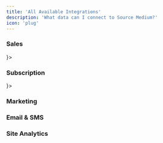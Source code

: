 ```yaml
---
title: 'All Available Integrations'
description: 'What data can I connect to Source Medium?'
icon: 'plug'
---
```

### Sales
<CardGroup cols={3}>
<Card title="Shopify" href="/data-inputs/supported-integrations/shopify-integration">
</Card>
<Card title="Stripe" href="/data-inputs/supported-integrations/stripe-integration">
</Card>
<Card title="Chargebee" href="/data-inputs/supported-integrations/chargebee-integration">
</Card>
<Card title="Amazon Seller Central" href="/data-inputs/supported-integrations/amazon-sc-integration" icon={
    <svg width="35" height="35" viewBox="0 0 40 40" fill="none" xmlns="http://www.w3.org/2000/svg">
    <path d="M35.0461 32.9278C18.5364 40.7851 8.29028 34.2111 1.73142 30.2183C1.32556 29.9666 0.635737 30.2771 1.23425 30.9646C3.41933 33.614 10.5803 40 19.9275 40C29.2811 40 34.8456 34.8963 35.5417 34.0059C36.2331 33.1231 35.7447 32.6362 35.046 32.9278H35.0461ZM39.6828 30.3672C39.2395 29.7898 36.9869 29.6822 35.5693 29.8563C34.1495 30.0255 32.0184 30.8932 32.2037 31.4142C32.2987 31.6094 32.4928 31.5218 33.4682 31.4341C34.4462 31.3365 37.186 30.9908 37.7569 31.7371C38.3305 32.4885 36.8831 36.0683 36.6187 36.6457C36.3633 37.223 36.7163 37.3719 37.196 36.9874C37.6692 36.603 38.5258 35.6076 39.1006 34.1989C39.6715 32.7825 40.0197 30.8067 39.6827 30.3672H39.6828Z" fill="#FF9900"/>
    <path fillRule="evenodd" clip-rule="evenodd" d="M23.9451 16.8952C23.9451 18.9568 23.9972 20.6761 22.9552 22.5069C22.1141 23.9956 20.7819 24.911 19.2934 24.911C17.2614 24.911 16.078 23.3629 16.078 21.078C16.078 16.5676 20.1194 15.749 23.9451 15.749V16.8952ZM29.2816 29.7936C28.9317 30.1061 28.4256 30.1285 28.0312 29.92C26.2747 28.4613 25.962 27.7841 24.9945 26.3922C22.0919 29.3545 20.0376 30.2401 16.2716 30.2401C11.8208 30.2401 8.35242 27.4937 8.35242 21.9935C8.35242 17.6991 10.6821 14.774 13.994 13.345C16.867 12.0796 20.8787 11.8564 23.9451 11.5067V10.8219C23.9451 9.56398 24.0418 8.07546 23.3051 6.98888C22.6574 6.01385 21.422 5.61191 20.3352 5.61191C18.3183 5.61191 16.5171 6.6464 16.078 8.78991C15.9886 9.26637 15.6389 9.7353 15.1626 9.75758L10.027 9.20691C9.59541 9.10996 9.11911 8.76026 9.23819 8.09774C10.4216 1.87571 16.0407 0 21.072 0C23.6472 0 27.0113 0.6848 29.0433 2.63487C31.6185 5.03881 31.3728 8.24662 31.3728 11.7373V19.9839C31.3728 22.4624 32.4 23.549 33.3675 24.8888C33.7098 25.3651 33.7843 25.9383 33.3526 26.2954C32.2733 27.1959 30.3531 28.8706 29.2963 29.8085L29.2814 29.7936" fill="black"/>
    <path d="M35.0461 32.9278C18.5364 40.7851 8.29028 34.2111 1.73142 30.2183C1.32556 29.9666 0.635737 30.2771 1.23425 30.9646C3.41933 33.614 10.5803 40 19.9275 40C29.2811 40 34.8456 34.8963 35.5417 34.0059C36.2331 33.1231 35.7447 32.6362 35.046 32.9278H35.0461ZM39.6828 30.3672C39.2395 29.7898 36.9869 29.6822 35.5693 29.8563C34.1495 30.0255 32.0184 30.8932 32.2037 31.4142C32.2987 31.6094 32.4928 31.5218 33.4682 31.4341C34.4462 31.3365 37.186 30.9908 37.7569 31.7371C38.3305 32.4885 36.8831 36.0683 36.6187 36.6457C36.3633 37.223 36.7163 37.3719 37.196 36.9874C37.6692 36.603 38.5258 35.6076 39.1006 34.1989C39.6715 32.7825 40.0197 30.8067 39.6827 30.3672H39.6828Z" fill="#FF9900"/>
    <path fillRule="evenodd" clip-rule="evenodd" d="M23.9451 16.8952C23.9451 18.9568 23.9972 20.6761 22.9552 22.5069C22.1141 23.9956 20.7819 24.911 19.2934 24.911C17.2614 24.911 16.078 23.3629 16.078 21.078C16.078 16.5676 20.1194 15.749 23.9451 15.749V16.8952ZM29.2816 29.7936C28.9317 30.1061 28.4256 30.1285 28.0312 29.92C26.2747 28.4613 25.962 27.7841 24.9945 26.3922C22.0919 29.3545 20.0376 30.2401 16.2716 30.2401C11.8208 30.2401 8.35242 27.4937 8.35242 21.9935C8.35242 17.6991 10.6821 14.774 13.994 13.345C16.867 12.0796 20.8787 11.8564 23.9451 11.5067V10.8219C23.9451 9.56398 24.0418 8.07546 23.3051 6.98888C22.6574 6.01385 21.422 5.61191 20.3352 5.61191C18.3183 5.61191 16.5171 6.6464 16.078 8.78991C15.9886 9.26637 15.6389 9.7353 15.1626 9.75758L10.027 9.20691C9.59541 9.10996 9.11911 8.76026 9.23819 8.09774C10.4216 1.87571 16.0407 0 21.072 0C23.6472 0 27.0113 0.6848 29.0433 2.63487C31.6185 5.03881 31.3728 8.24662 31.3728 11.7373V19.9839C31.3728 22.4624 32.4 23.549 33.3675 24.8888C33.7098 25.3651 33.7843 25.9383 33.3526 26.2954C32.2733 27.1959 30.3531 28.8706 29.2963 29.8085L29.2814 29.7936" fill="black"/>
    </svg>
}>
</Card>
</CardGroup>

### Subscription
<CardGroup cols={3}>
<Card title="ReCharge" href="/data-inputs/supported-integrations/recharge-integration" icon={
    <svg width="35" height="35" viewBox="0 0 192 192" fill="none" xmlns="http://www.w3.org/2000/svg">
    <path d="M103.067 191.953C84.1263 191.793 65.6669 185.966 50.0661 175.224C34.4653 164.481 22.4372 149.315 15.5309 131.677C8.62456 114.039 7.15607 94.7379 11.3146 76.2584C15.473 57.7788 25.068 40.9671 38.8641 27.9881C53.0449 14.0948 71.4803 5.36563 91.2143 3.20043C109.955 0.745528 128.996 4.14607 145.728 12.9365C146.998 13.595 147.563 13.4067 148.221 12.2308C150.338 8.56209 152.548 4.9877 154.712 1.36599C155.041 0.848603 155.229 -0.0452506 156.029 0.00178461C156.829 0.0488199 156.923 0.942857 157.158 1.55432C160.78 10.9614 164.401 20.3684 168.117 29.7755C169.058 31.9861 167.647 32.0327 166.33 32.2208L146.057 34.8551L136.65 36.0309C135.992 36.0309 135.239 36.5013 134.769 36.0309C134.299 35.5606 134.769 34.5731 135.286 33.9617C137.356 30.434 139.425 26.953 141.589 23.5194C142.53 22.1084 142.248 21.4029 140.79 20.6503C126.91 13.654 111.357 10.6576 95.8709 11.996C76.2342 13.7266 57.7994 22.192 43.6899 35.9586C29.5804 49.7252 20.6638 67.9461 18.4508 87.5343C16.9744 98.671 17.7455 109.991 20.7184 120.824C23.6914 131.658 28.8059 141.786 35.7597 150.609C43.0173 160.018 52.1745 167.795 62.6356 173.432C73.0967 179.07 84.6273 182.442 96.4775 183.329C108.328 184.216 120.232 182.599 131.416 178.582C142.6 174.566 152.813 168.24 161.391 160.016C162.802 158.699 163.602 158.746 164.73 160.016C165.712 161.178 166.781 162.263 167.929 163.262C169.246 164.296 168.917 165.002 167.929 166.036C153.296 180.137 134.478 189.1 114.309 191.576C113.321 191.576 112.333 191.906 111.298 192L103.067 191.953Z" fill="#5AAFCA"/>
    <path d="M154.57 73.4707C154.784 71.9078 154.481 70.3182 153.709 68.9429C152.936 67.5676 151.736 66.4818 150.29 65.851C135.333 57.5258 120.705 48.7774 106.077 40.1229C105.311 39.5467 104.378 39.2352 103.419 39.2352C102.461 39.2352 101.528 39.5467 100.762 40.1229C85.6163 49.0596 70.4396 57.9023 55.2316 66.6508C54.509 66.963 53.9025 67.4939 53.4975 68.1689C53.0925 68.8439 52.9093 69.6293 52.9738 70.4139C52.9738 79.1624 52.9738 87.9579 52.9738 96.7535C52.9738 105.549 52.9738 114.674 52.9738 123.658C52.897 124.36 53.0358 125.069 53.3719 125.691C53.7079 126.313 54.2255 126.818 54.8554 127.138L101.279 154.136C101.942 154.575 102.719 154.809 103.513 154.809C104.308 154.809 105.085 154.575 105.747 154.136C121.112 145.168 136.524 136.216 151.983 127.279C152.825 126.839 153.514 126.154 153.959 125.314C154.404 124.474 154.584 123.52 154.476 122.576C154.429 106.443 154.382 89.933 154.57 73.4707ZM73.5284 60.0658L101.467 43.6976C101.989 43.3046 102.625 43.0919 103.278 43.0919C103.931 43.0919 104.567 43.3046 105.089 43.6976C109.557 46.4256 114.12 48.9655 119.2 51.8817L98.8332 63.8288C91.3389 68.1561 83.9074 72.4991 76.5385 76.8577C76.0093 77.2546 75.3658 77.4692 74.7042 77.4692C74.0427 77.4692 73.399 77.2546 72.8698 76.8577C68.4485 74.1296 63.9331 71.5892 59.0414 68.7201L73.5284 60.0658ZM100.432 149.01L59.3236 125.022C58.8173 124.825 58.3858 124.473 58.0903 124.018C57.7948 123.562 57.6503 123.024 57.6774 122.482C57.6774 105.784 57.6774 89.0393 57.6774 71.6833L71.1295 80.5731C72.0702 81.1845 71.7879 82.2665 71.7879 83.1132V99.1053C72.1802 98.8613 72.6194 98.7027 73.0769 98.6396C73.5345 98.5765 74.0001 98.6103 74.4437 98.7389C74.8873 98.8676 75.299 99.0879 75.6518 99.386C76.0046 99.6841 76.2906 100.053 76.4915 100.469C76.9778 101.25 77.6828 101.872 78.5188 102.256C79.3549 102.641 80.2853 102.772 81.195 102.633C82.0887 102.398 82.5121 103.338 83.4998 103.432C83.4998 98.7286 83.4998 94.0251 83.4998 89.3216C83.4998 87.3931 83.8291 86.8761 85.7105 87.9579C90.7432 90.9682 95.7759 93.8372 100.903 96.6122C101.456 96.8813 101.911 97.3154 102.206 97.8547C102.501 98.3941 102.621 99.012 102.549 99.6226V147.74C102.549 149.903 102.079 150.044 100.338 149.01H100.432ZM102.126 94.0251C96.5756 90.6856 90.9313 87.4403 85.3341 84.1949C85.0049 83.9127 84.6757 83.6778 84.3464 83.3486L99.774 74.3176C108.805 69.0496 117.882 63.8288 126.913 58.5138C127.429 58.1056 128.067 57.8834 128.724 57.8834C129.382 57.8834 130.02 58.1056 130.535 58.5138C135.678 61.6495 140.851 64.6594 146.057 67.5442C147.703 68.4849 147.515 68.9087 146.057 69.7553L104.948 93.7902C104.537 94.0653 104.054 94.2117 103.56 94.2117C103.066 94.2117 102.583 94.0653 102.173 93.7902L102.126 94.0251ZM147.374 125.492L107.3 149.01C104.807 150.468 104.807 150.468 104.807 147.692V100.234C104.691 99.6289 104.769 99.0027 105.031 98.445C105.293 97.8873 105.725 97.4266 106.265 97.1296C120.375 89.0865 134.157 80.9022 148.079 72.8121L149.584 72.1071V98.5879C149.584 106.255 149.584 113.921 149.584 121.682C149.654 122.492 149.476 123.304 149.072 124.01C148.669 124.716 148.06 125.282 147.327 125.633L147.374 125.492Z" fill="#5AAFCA"/>
    </svg>
}>
</Card>
</CardGroup>

### Marketing
<CardGroup cols={3}>
<Card title="Facebook" href="/data-inputs/supported-integrations/facebook-ads-integration">
</Card>
<Card title="Google Ads" href="/data-inputs/supported-integrations/google-ads-integration">
</Card>
</CardGroup>

### Email & SMS
<CardGroup cols={3}>
<Card title="Premium: Klaviyo" href="/data-inputs/supported-integrations/klaviyo-integration">
</Card>
<Card title="Premium: HubSpot" href="/data-inputs/supported-integrations/hubspot-integration">
</Card>
<Card title="Premium: Mailchimp" href="/data-inputs/supported-integrations/mailchimp-integration">
</Card>
</CardGroup>

### Site Analytics
<CardGroup cols={3}>
<Card title="GA4" href="/data-inputs/supported-integrations/ga4-integration">
</Card>
</CardGroup>
